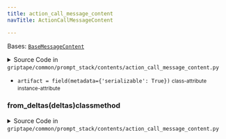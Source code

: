 ```yaml
---
title: action_call_message_content
navTitle: ActionCallMessageContent

---
```


<span id="griptape.common.prompt_stack.contents.action_call_message_content.ActionCallMessageContent"></span>

Bases:
 [`BaseMessageContent`](../..#griptape.common.BaseMessageContent "BaseMessageContent (griptape.common.BaseMessageContent)")

<details><summary>Source Code in <code>griptape&#47;common&#47;prompt_stack&#47;contents&#47;action_call_message_content.py</code></summary>

```python
@define
class ActionCallMessageContent(BaseMessageContent):
    artifact: ActionArtifact = field(metadata={"serializable": True})

    @classmethod
    def from_deltas(cls, deltas: Sequence[BaseDeltaMessageContent]) -> ActionCallMessageContent:
        action_call_deltas = [delta for delta in deltas if isinstance(delta, ActionCallDeltaMessageContent)]

        tag = None
        name = None
        path = None
        json_input = ""

        for delta in action_call_deltas:
            if delta.tag is not None:
                tag = delta.tag
            if delta.name is not None:
                name = delta.name
            if delta.path is not None:
                path = delta.path
            if delta.partial_input is not None:
                json_input += delta.partial_input

        if tag is not None and name is not None and path is not None:
            try:
                parsed_input = json.loads(json_input or "{}")
            except json.JSONDecodeError as exc:
                raise ValueError("Invalid JSON input for ToolAction") from exc
            action = ToolAction(tag=tag, name=name, path=path, input=parsed_input)
        else:
            raise ValueError("Missing required fields for ToolAction")

        artifact = ActionArtifact(value=action)

        return cls(artifact=artifact)
```

</details>

-   `artifact = field(metadata={'serializable': True})` <small>class-attribute</small> <small>instance-attribute</small>  <span id="griptape.common.prompt_stack.contents.action_call_message_content.ActionCallMessageContent.artifact"></span> 

<span id="griptape.common.prompt_stack.contents.action_call_message_content.ActionCallMessageContent.from_deltas"></span>

### from_deltas(deltas)classmethod

<details><summary>Source Code in <code>griptape&#47;common&#47;prompt_stack&#47;contents&#47;action_call_message_content.py</code></summary>

```python
@classmethod
def from_deltas(cls, deltas: Sequence[BaseDeltaMessageContent]) -> ActionCallMessageContent:
    action_call_deltas = [delta for delta in deltas if isinstance(delta, ActionCallDeltaMessageContent)]

    tag = None
    name = None
    path = None
    json_input = ""

    for delta in action_call_deltas:
        if delta.tag is not None:
            tag = delta.tag
        if delta.name is not None:
            name = delta.name
        if delta.path is not None:
            path = delta.path
        if delta.partial_input is not None:
            json_input += delta.partial_input

    if tag is not None and name is not None and path is not None:
        try:
            parsed_input = json.loads(json_input or "{}")
        except json.JSONDecodeError as exc:
            raise ValueError("Invalid JSON input for ToolAction") from exc
        action = ToolAction(tag=tag, name=name, path=path, input=parsed_input)
    else:
        raise ValueError("Missing required fields for ToolAction")

    artifact = ActionArtifact(value=action)

    return cls(artifact=artifact)
```

</details>
